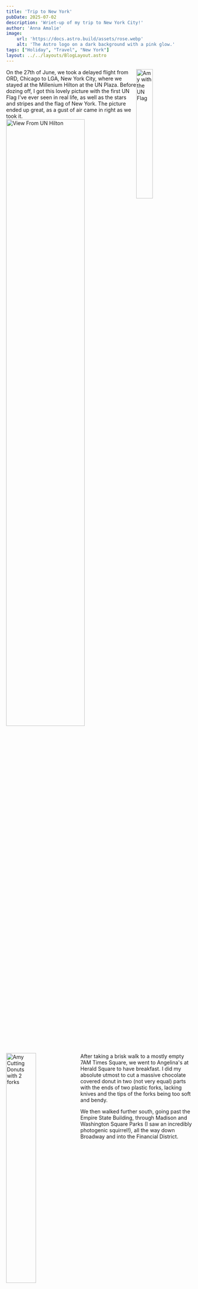 ```yaml
---
title: 'Trip to New York'
pubDate: 2025-07-02
description: 'Wriet-up of my trip to New York City!'
author: 'Anna Amalie'
image:
    url: 'https://docs.astro.build/assets/rose.webp'
    alt: 'The Astro logo on a dark background with a pink glow.'
tags: ["Holiday", "Travel", "New York"]
layout: ../../layouts/BlogLayout.astro
---
```


<Image src={AmyWithUnFlag} alt='Amy with the UN Flag' style='width:30%;height:auto;float:right;'/>
On the 27th of June, we took a delayed flight from ORD, Chicago to LGA, New York City, where we stayed at the Millenium Hilton at the UN Plaza. 
Before dozing off, I got this lovely picture with the first UN Flag I've ever seen in real life, as well as the stars and stripes and the flag of New York.
The picture ended up great, as a gust of air came in right as we took it.
<Image src={UNPlazaView} alt='View From UN Hilton' style='width:65%;height:auto'/>
<Image src={AmyDonutCutting} alt='Amy Cutting Donuts with 2 forks' style='width:40%;height:auto;float:left;'/>
After taking a brisk walk to a mostly empty 7AM Times Square, we went to Angelina's at Herald Square to have breakfast. I did my absolute utmost
to cut a massive chocolate covered donut in two (not very equal) parts with the ends of two plastic forks, lacking knives and the tips of the forks being too soft and bendy.

We then walked further south, going past the Empire State Building, through Madison and Washington Square Parks (I saw an incredibly photogenic squirrel!), all the way down
Broadway and into the Financial District. 